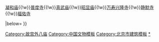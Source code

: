 {{Navbox
|name = 故宫外八庙
|title = [[北京]][[故宫外八庙]]
|titlestyle =
|image =
|style = text-align:left;
|groupstyle = text-align:center;
|state = {{{state<includeonly>|collapsed</includeonly>}}}
|above =
|group1 =
|list1 =<center>[[宣仁庙]]{{!w}}[[凝和庙]]{{!w}}[[普度寺]]{{!w}}[[真武庙 (北京玉钵胡同)|真武庙]]{{!w}}[[昭显庙]]{{!w}}[[万寿兴隆寺]]{{!w}}[[静默寺]]{{!w}}[[福佑寺]]</center>
|below=
}}[[Category:故宫外八庙]]
<noinclude>
[[Category:中国文物模板‎]]
[[Category:北京市建筑模板]]
[[Category:故宫外八庙|*]]
</noinclude>
